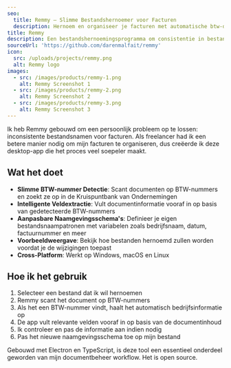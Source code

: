 ```yaml
---
seo:
  title: Remmy – Slimme Bestandshernoemer voor Facturen
  description: Hernoem en organiseer je facturen met automatische btw-detectie, bedrijfsinformatie en aanpasbare naamgevingsschema's. Cross-platform, open source en ideaal voor freelancers.
title: Remmy
description: Een bestandshernoemingsprogramma om consistentie in bestandsnamen te krijgen met electron
sourceUrl: 'https://github.com/darenmalfait/remmy'
icon:
  src: /uploads/projects/remmy.png
  alt: Remmy logo
images:
  - src: /images/products/remmy-1.png
    alt: Remmy Screenshot 1
  - src: /images/products/remmy-2.png
    alt: Remmy Screenshot 2
  - src: /images/products/remmy-3.png
    alt: Remmy Screenshot 3
---
```


Ik heb Remmy gebouwd om een persoonlijk probleem op te lossen: inconsistente bestandsnamen voor facturen. Als freelancer had ik een betere manier nodig om mijn facturen te organiseren, dus creëerde ik deze desktop-app die het proces veel soepeler maakt.

## Wat het doet

- **Slimme BTW-nummer Detectie**: Scant documenten op BTW-nummers en zoekt ze op in de Kruispuntbank van Ondernemingen
- **Intelligente Veldextractie**: Vult documentinformatie vooraf in op basis van gedetecteerde BTW-nummers
- **Aanpasbare Naamgevingsschema's**: Definieer je eigen bestandsnaampatronen met variabelen zoals bedrijfsnaam, datum, factuurnummer en meer
- **Voorbeeldweergave**: Bekijk hoe bestanden hernoemd zullen worden voordat je de wijzigingen toepast
- **Cross-Platform**: Werkt op Windows, macOS en Linux

## Hoe ik het gebruik

1. Selecteer een bestand dat ik wil hernoemen
2. Remmy scant het document op BTW-nummers
3. Als het een BTW-nummer vindt, haalt het automatisch bedrijfsinformatie op
4. De app vult relevante velden vooraf in op basis van de documentinhoud
5. Ik controleer en pas de informatie aan indien nodig
6. Pas het nieuwe naamgevingsschema toe op mijn bestand

Gebouwd met Electron en TypeScript, is deze tool een essentieel onderdeel geworden van mijn documentbeheer workflow. Het is open source.
